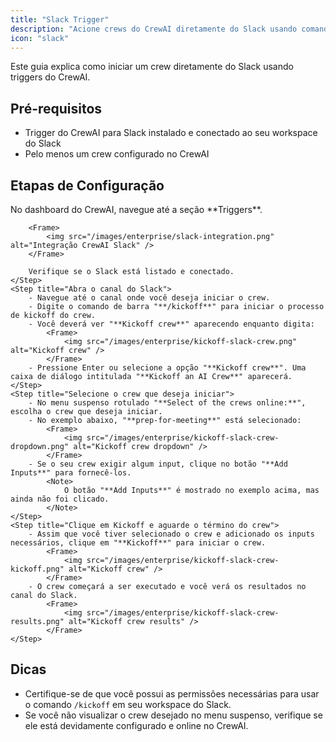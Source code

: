 ```yaml
---
title: "Slack Trigger"
description: "Acione crews do CrewAI diretamente do Slack usando comandos de barra"
icon: "slack"
---
```


Este guia explica como iniciar um crew diretamente do Slack usando triggers do CrewAI.

## Pré-requisitos

- Trigger do CrewAI para Slack instalado e conectado ao seu workspace do Slack
- Pelo menos um crew configurado no CrewAI

## Etapas de Configuração

<Steps>
    <Step title="Garanta que o trigger do CrewAI para Slack está configurado">
        No dashboard do CrewAI, navegue até a seção **Triggers**.

        <Frame>
            <img src="/images/enterprise/slack-integration.png" alt="Integração CrewAI Slack" />
        </Frame>

        Verifique se o Slack está listado e conectado.
    </Step>
    <Step title="Abra o canal do Slack">
        - Navegue até o canal onde você deseja iniciar o crew.
        - Digite o comando de barra "**/kickoff**" para iniciar o processo de kickoff do crew.
        - Você deverá ver "**Kickoff crew**" aparecendo enquanto digita:
            <Frame>
                <img src="/images/enterprise/kickoff-slack-crew.png" alt="Kickoff crew" />
            </Frame>
        - Pressione Enter ou selecione a opção "**Kickoff crew**". Uma caixa de diálogo intitulada "**Kickoff an AI Crew**" aparecerá.
    </Step>
    <Step title="Selecione o crew que deseja iniciar">
        - No menu suspenso rotulado "**Select of the crews online:**", escolha o crew que deseja iniciar.
        - No exemplo abaixo, "**prep-for-meeting**" está selecionado:
            <Frame>
                <img src="/images/enterprise/kickoff-slack-crew-dropdown.png" alt="Kickoff crew dropdown" />
            </Frame>
        - Se o seu crew exigir algum input, clique no botão "**Add Inputs**" para fornecê-los.
            <Note>
                O botão "**Add Inputs**" é mostrado no exemplo acima, mas ainda não foi clicado.
            </Note>
    </Step>
    <Step title="Clique em Kickoff e aguarde o término do crew">
        - Assim que você tiver selecionado o crew e adicionado os inputs necessários, clique em "**Kickoff**" para iniciar o crew.
            <Frame>
                <img src="/images/enterprise/kickoff-slack-crew-kickoff.png" alt="Kickoff crew" />
            </Frame>
        - O crew começará a ser executado e você verá os resultados no canal do Slack.
            <Frame>
                <img src="/images/enterprise/kickoff-slack-crew-results.png" alt="Kickoff crew results" />
            </Frame>
    </Step>
</Steps>

## Dicas

- Certifique-se de que você possui as permissões necessárias para usar o comando `/kickoff` em seu workspace do Slack.
- Se você não visualizar o crew desejado no menu suspenso, verifique se ele está devidamente configurado e online no CrewAI.